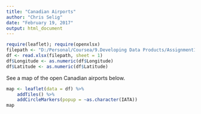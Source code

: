 ---
title: "Canadian Airports"
author: "Chris Selig"
date: "February 19, 2017"
output: html_document
---

```{r include = FALSE}
require(leaflet); require(openxlsx)
filepath <- "D:/Personal/Coursea/9.Developing Data Products/Assignment1/airport_lat_long.xlsx"
df <- read.xlsx(filepath, sheet = 1)
df$Longitude <- as.numeric(df$Longitude)
df$Latitude <- as.numeric(df$Latitude)
```

See a map of the open Canadian airports below.

```{r echo=FALSE}
map <- leaflet(data = df) %>%
    addTiles() %>%
    addCircleMarkers(popup = ~as.character(IATA))
map

```
